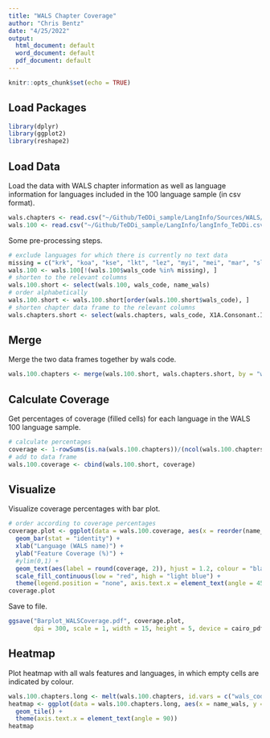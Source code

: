 ```yaml
---
title: "WALS Chapter Coverage"
author: "Chris Bentz"
date: "4/25/2022"
output:
  html_document: default
  word_document: default
  pdf_document: default
---
```


```r
knitr::opts_chunk$set(echo = TRUE)
```

## Load Packages
```r
library(dplyr)
library(ggplot2)
library(reshape2)
```

## Load Data
Load the data with WALS chapter information as well as language information for languages included in the 100 language sample (in csv format).
```r
wals.chapters <- read.csv("~/Github/TeDDi_sample/LangInfo/Sources/WALS/WALS_languages_chapters.csv", header = T, na.strings = c("", "NA"))
wals.100 <- read.csv("~/Github/TeDDi_sample/LangInfo/langInfo_TeDDi.csv")
```

Some pre-processing steps.
```r
# exclude languages for which there is currently no text data
missing = c("krk", "koa", "kse", "lkt", "lez", "myi", "mei", "mar", "sla", "ond", "tuk")
wals.100 <- wals.100[!(wals.100$wals_code %in% missing), ]
# shorten to the relevant columns
wals.100.short <- select(wals.100, wals_code, name_wals)
# order alphabetically
wals.100.short <- wals.100.short[order(wals.100.short$wals_code), ]
# shorten chapter data frame to the relevant columns
wals.chapters.short <- select(wals.chapters, wals_code, X1A.Consonant.Inventories:X79B.Suppletion.in.Imperatives.and.Hortatives)
```

## Merge
Merge the two data frames together by wals code.
```r
wals.100.chapters <- merge(wals.100.short, wals.chapters.short, by = "wals_code")
```

## Calculate Coverage
Get percentages of coverage (filled cells) for each language in the WALS 100 language sample.
```r
# calculate percentages
coverage <- 1-rowSums(is.na(wals.100.chapters))/(ncol(wals.100.chapters)-2)
# add to data frame
wals.100.coverage <- cbind(wals.100.short, coverage)
```

## Visualize
Visualize coverage percentages with bar plot.
```r
# order according to coverage percentages
coverage.plot <- ggplot(data = wals.100.coverage, aes(x = reorder(name_wals, -coverage), y = coverage , fill = coverage)) + 
  geom_bar(stat = "identity") +
  xlab("Language (WALS name)") +
  ylab("Feature Coverage (%)") +
  #ylim(0,1) +
  geom_text(aes(label = round(coverage, 2)), hjust = 1.2, colour = "black", angle = 90) +
  scale_fill_continuous(low = "red", high = "light blue") +
  theme(legend.position = "none", axis.text.x = element_text(angle = 45, vjust = 1, hjust=1))
coverage.plot
```

Save to file.
```r
ggsave("Barplot_WALSCoverage.pdf", coverage.plot, 
       dpi = 300, scale = 1, width = 15, height = 5, device = cairo_pdf)
```

## Heatmap
Plot heatmap with all wals features and languages, in which empty cells are indicated by colour.
```r
wals.100.chapters.long <- melt(wals.100.chapters, id.vars = c("wals_code", "name_wals"))
heatmap <- ggplot(data = wals.100.chapters.long, aes(x = name_wals, y = variable, fill = is.na(value))) +
  geom_tile() +
  theme(axis.text.x = element_text(angle = 90))
heatmap
```